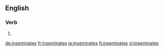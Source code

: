 ==English==

===Verb===
{{head|en|verb form}}

# {{en-third-person singular of|inseminate}}

[[de:inseminates]]
[[fr:inseminates]]
[[ja:inseminates]]
[[fi:inseminates]]
[[vi:inseminates]]